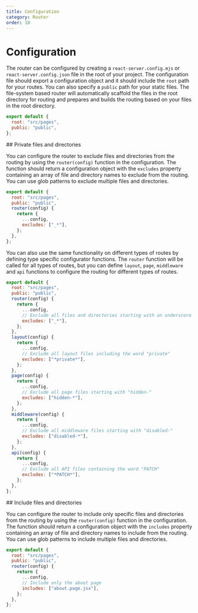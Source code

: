 ```yaml
---
title: Configuration
category: Router
order: 10
---
```



# Configuration

The router can be configured by creating a `react-server.config.mjs` or `react-server.config.json` file in the root of your project. The configuration file should export a configuration object and it should include the `root` path for your routes. You can also specify a `public` path for your static files. The file-system based router will automatically scaffold the files in the root directory for routing and prepares and builds the routing based on your files in the root directory.

```js filename="react-server.config.mjs"
export default {
  root: "src/pages",
  public: "public",
};
```

<Link name="private-files-and-directories">
## Private files and directories
</Link>

You can configure the router to exclude files and directories from the routing by using the `router(config)` function in the configuration. The function should return a configuration object with the `excludes` property containing an array of file and directory names to exclude from the routing. You can use glob patterns to exclude multiple files and directories.

```js filename="react-server.config.mjs"
export default {
  root: "src/pages",
  public: "public",
  router(config) {
    return {
      ...config,
      excludes: ["_*"],
    };
  },
};
```

You can also use the same functionality on different types of routes by defining type specific configurator functions. The `router` function will be called for all types of routes, but you can define `layout`, `page`, `middleware` and `api` functions to configure the routing for different types of routes.

```js filename="react-server.config.mjs"
export default {
  root: "src/pages",
  public: "public",
  router(config) {
    return {
      ...config,
      // Exclude all files and directories starting with an underscore
      excludes: ["_*"],
    };
  },
  layout(config) {
    return {
      ...config,
      // Exclude all layout files including the word "private"
      excludes: ["*private*"],
    };
  },
  page(config) {
    return {
      ...config,
      // Exclude all page files starting with "hidden-"
      excludes: ["hidden-*"],
    };
  },
  middleware(config) {
    return {
      ...config,
      // Exclude all middleware files starting with "disabled-"
      excludes: ["disabled-*"],
    };
  },
  api(config) {
    return {
      ...config,
      // Exclude all API files containing the word "PATCH"
      excludes: ["*PATCH*"],
    };
  },
};
```

<Link name="include-files-and-directories">
## Include files and directories
</Link>

You can configure the router to include only specific files and directories from the routing by using the `router(config)` function in the configuration. The function should return a configuration object with the `includes` property containing an array of file and directory names to include from the routing. You can use glob patterns to include multiple files and directories.

```js filename="react-server.config.mjs"
export default {
  root: "src/pages",
  public: "public",
  router(config) {
    return {
      ...config,
      // Include only the about page
      includes: ["about.page.jsx"],
    };
  },
};
```
